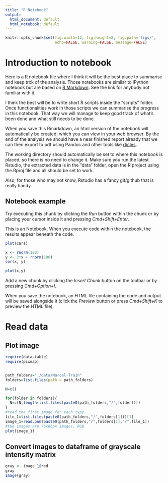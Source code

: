 ```yaml
---
title: "R Notebook"
output:
  html_document: default
  html_notebook: default
---
```

```r
knitr::opts_chunk$set(fig.width=12, fig.height=8, fig.path='figs/',
                      echo=FALSE, warning=FALSE, message=FALSE)
```

# Introduction to notebook

Here is a R notebook file where I think it will be the best place to summarise and keep trck of the analysis. Those notebooks are similar to iPython notebook but are based on [R Markdown](http://rmarkdown.rstudio.com). See the link for anybody not familiar with it.

I think the best will be to write short R scripts inside the "scripts" folder. Once functionalities work in those scripts we can summarise the progress in this notebook. That way we will manage to keep good track of what's been done and what still needs to be done.

When you save this Rmarkdown, an html version of the notebook will automatically be created, which you can view in your web browser. By the end of the analysis we should have a near finished report already that we can then export to pdf using Pandoc and other tools like [rticles](https://github.com/rstudio/rticles).

The working directory should automatically be set to where this notebook is placed, so there is no need to change it. Make sure you run the latest Rstudio, the extracted data is in the "data" folder, open the R project using the.Rproj file and all should be set to work.

Also, for those who may not know, Rstudio has a fancy git/github that is really handy.


## Notebook example

Try executing this chunk by clicking the *Run* button within the chunk or by placing your cursor inside it and pressing *Cmd+Shift+Enter*. 


This is an  Notebook. When you execute code within the notebook, the results appear beneath the code. 


```r
plot(cars)
```

```r
x <- rnorm(100)
y <- 2*x + rnorm(100)
cor(x, y)
```
```r
plot(x,y)
```
Add a new chunk by clicking the *Insert Chunk* button on the toolbar or by pressing *Cmd+Option+I*.

When you save the notebook, an HTML file containing the code and output will be saved alongside it (click the *Preview* button or press *Cmd+Shift+K* to preview the HTML file).

# Read data
## Plot image
```r
require(data.table)
require(pixmap)


path_folders="./data/Marcel-Train"
folders=list.files(path = path_folders)

N=c()

for(folder in folders){
  N=c(N,length(list.files(paste0(path_folders,"/",folder))))
}
#read the first image for each type
file_1=list.files(paste0(path_folders,"/",folders[1]))[1]
image_1=read.pnm(paste0(path_folders,"/",folders[1],"/",file_1))
#the images are 76x66px images, RGB
plot(image_1)
```

## Convert images to dataframe of grayscale intensity matrix

```r
gray <- image_1@red
gray
image(gray)
```

